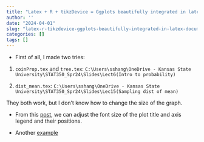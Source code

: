 ```yaml
---
title: "Latex + R + tikzDevice = Ggplots beautifully integrated in latex documents"
author: ''
date: "2024-04-01"
slug: "latex-r-tikzdevice-ggplots-beautifully-integrated-in-latex-documents"
categories: []
tags: []
---
```


- First of all, I made two tries:

1. `coinProp.tex` and `tree.tex`: `C:\Users\sshang\OneDrive - Kansas State University\STAT350_Spr24\Slides\Lect6(Intro to probability)`

2. `dist_mean.tex`: `C:\Users\sshang\OneDrive - Kansas State University\STAT350_Spr24\Slides\Lec15(Sampling dist of mean)`

They both work, but I don't know how to change the size of the graph.

- From this [post](https://iltabiai.github.io/tips/latex/2015/09/15/latex-tikzdevice-r.html), we can adjust the font size of the plot title and axis legend and their positions.

- Another [example](https://texample.net/tikz/examples/tikzdevice-demo/)